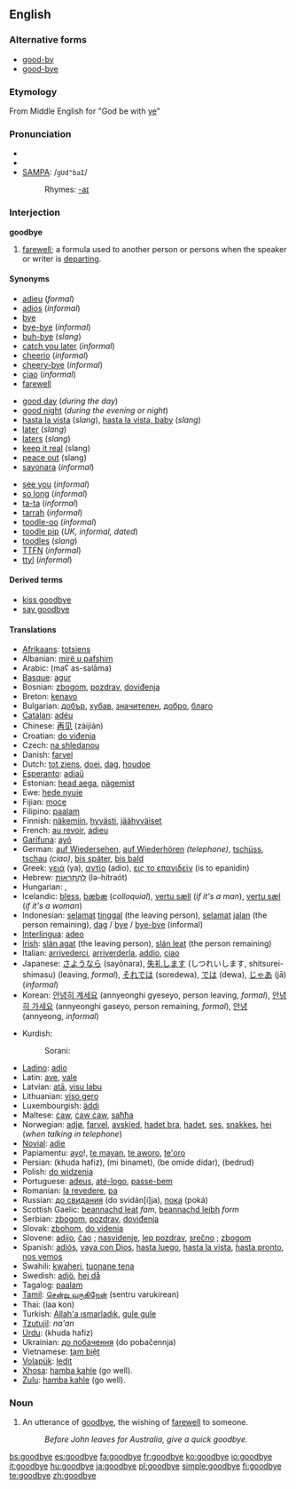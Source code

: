 ==English==

===Alternative forms===
* [[good-by]]
* [[good-bye]]

===Etymology===
From Middle English for "God be with [[ye]]"

===Pronunciation===
* {{enPR|go͝odbīʹ}}
* {{IPA|/gʊdˈbaɪ/}}
* [[w:SAMPA|SAMPA]]: /<tt>gUd"baI</tt>/
*: Rhymes: [[Rhymes:English:-aɪ|-aɪ]]

===Interjection===
'''goodbye'''

# [[farewell]]; a formula used to another person or persons when the speaker or writer is [[depart]]ing.

====Synonyms====
{{top3}}
* [[adieu]] (''formal'')
* [[adios]] (''informal'')
* [[bye]]
* [[bye-bye]] (''informal'')
* [[buh-bye]] (''slang'')
* [[catch you later]] (''informal'')
* [[cheerio]] (''informal'')
* [[cheery-bye]] (''informal'')
* [[ciao]] (''informal'')
* [[farewell]]
{{mid3}}
* [[good day]] (''during the day'')
* [[good night]] (''during the evening or night'')
* [[hasta la vista]] (''slang''), [[hasta la vista, baby]] (''slang'')
* [[later]] (''slang'')
* [[laters]] (''slang'')
* [[keep it real]] (slang)
* [[peace out]] (slang)
* [[sayonara]] (''informal'')
{{mid3}}
* [[see you]] (''informal'')
* [[so long]] (''informal'')
* [[ta-ta]] (''informal'')
* [[tarrah]] (''informal'')
* [[toodle-oo]] (''informal'')
* [[toodle pip]] (''UK, informal, dated'')
* [[toodles]] (''slang'')
* [[TTFN]] (''informal'')
* [[ttyl]] (''informal'')
{{bottom3}}

====Derived terms====
* [[kiss goodbye]]
* [[say goodbye]]

====Translations====
{{trans-top|farewell}}
* [[Afrikaans]]: [[totsiens]]
* Albanian: [[mirë u pafshim]]
* Arabic: {{ARchar|[[مع السلامة]]}} (maʕ as-salāma)
* [[Basque]]: [[agur]]
* Bosnian: [[zbogom]], [[pozdrav]], [[doviđenja]]
* Breton: [[kenavo]]
* Bulgarian: [[добър]], [[хубав]], [[значителен]], [[добро]], [[благо]]
* [[Catalan]]: [[adéu]]
* Chinese: [[再见]] (zàijiàn)
* Croatian: [[do viđenja]]
* Czech: [[na shledanou]]
* Danish: [[farvel]]
* Dutch: [[tot ziens]], [[doei]], [[dag]], [[houdoe]]
* [[Esperanto]]: [[adiaŭ]]
* Estonian: [[head aega]], [[nägemist]]
* Ewe: [[hede nyuie]]
* Fijian: [[moce]]
* Filipino: [[paalam]]
* Finnish: [[näkemiin]], [[hyvästi]], [[jäähyväiset]]
* French: [[au revoir]], [[adieu]]
* [[Garífuna]]: [[ayó]]
* German: [[auf Wiedersehen]], [[auf Wiederhören]] ''(telephone)'', [[tschüss]], [[tschau]] ''(ciao)'', [[bis später]], [[bis bald]]
* Greek: [[γειά]] (ya), [[αντίο]] (adio), [[εις το επανιδείν]] (is to epanidin)
* Hebrew: [[להתראות|לְהִתְרָאוֹת]] (lə-hitraót)
* Hungarian: {{t|hu|viszlát}}, {{t|hu|viszontlátásra}}
* Icelandic: [[bless]], [[bæbæ]] (''colloquial''), [[vertu sæll]] (''if it's a man''), [[vertu sæl]] (''if it's a woman'')
* Indonesian: [[selamat]] [[tinggal]] (the leaving person), [[selamat]] [[jalan]] (the person remaining), [[dag]] / [[bye]] / [[bye-bye]] (informal)
* [[Interlingua]]: [[adeo]]
* [[Irish]]: [[slán agat]] (the leaving person), [[slán leat]] (the person remaining)
* Italian: [[arrivederci]], [[arriverderla]], [[addio]], [[ciao]]
* Japanese: [[さようなら]] (sayōnara), [[失礼します]] (しつれいします, shitsurei-shimasu) (leaving, ''formal''), [[それでは]] (soredewa), [[では]] (dewa), [[じゃあ]] (jā) (''informal'')
* Korean: [[안녕히 계세요]] (annyeonghi gyeseyo, person leaving, ''formal''), [[안녕히 가세요]] (annyeonghi gaseyo, person remaining, ''formal''), [[안녕]] (annyeong, ''informal'')
{{trans-mid}}
* Kurdish:
*: Sorani: {{t|ku|خوا حافیز|tr=xwa hafîz|sc=KUchar}}
* [[Ladino]]: [[adio]]
* Latin: [[ave]], [[vale]]
* Latvian: [[atā]], [[visu labu]]
* Lithuanian: [[viso gero]]
* Luxembourgish: [[äddi]]
* Maltese: [[ċaw]], [[ċaw ċaw]], [[saħħa]]
* Norwegian: [[adjø]], [[farvel]], [[avskjed]], [[hadet bra]], [[hadet]], [[ses]], [[snakkes]], [[hei]] (''when talking in telephone'')
* [[Novial]]: [[adie]]
* Papiamentu: [[ayo]]!, [[te mayan]], [[te aworo]], [[te'oro]]
* Persian: {{FAchar|[[خدا حافظ]]}} (khuda hafiz), {{FAchar|[[می بینمت]]}} (mi binamet), {{FAchar|[[به امید دیدار]]}} (be omide didar), {{FAchar|[[بدرود]]}} (bedrud)
* Polish: [[do widzenia]]
* Portuguese: [[adeus]], [[até-logo]], [[passe-bem]]
* Romanian: [[la revedere]], [[pa]]
* Russian: [[до свидания]] (do svidán[i]ja), [[пока]] (poká)
* Scottish Gaelic: [[beannachd leat]] ''fam'', [[beannachd leibh]] ''form''
* Serbian: [[zbogom]], [[pozdrav]], [[doviđenja]]
* Slovak: [[zbohom]], [[do videnia]]
* Slovene: [[adijo]], [[čao]] {{informal}}; [[nasvidenje]], [[lep pozdrav]], [[srečno]] {{formal}}; [[zbogom]] {{archaic}}
* Spanish: [[adiós]], [[vaya con Dios]], [[hasta luego]], [[hasta la vista]], [[hasta pronto]], [[nos vemos]]
* Swahili: [[kwaheri]], [[tuonane tena]]
* Swedish: [[adjö]], [[hej då]]
* Tagalog: [[paalam]]
* [[Tamil]]: [[சென்று வருகிறேன்]] (sentru varukirean)
* Thai: {{THchar|[[ลาก่อน]]}} (laa kon)
* Turkish: [[Allah'a ısmarladık]], [[gule gule]]
* [[Tzutujil]]: ''na'an''
* [[Urdu]]: {{URchar|[[خدا حافظ]]}} (khuda hafiz)
* Ukrainian: [[до побачення]] (do pobačennja)
* Vietnamese: [[tạm biệt]]
* [[Volapük]]: [[ledit]]
* [[Xhosa]]: [[hamba kahle]] (go well).
* [[Zulu]]: [[hamba kahle]] (go well).
{{trans-bottom}}

===Noun===
{{en-noun}}

# An utterance of [[goodbye]], the wishing of [[farewell]] to someone.
#: ''Before John leaves for Australia, give a quick goodbye.''

[[bs:goodbye]]
[[es:goodbye]]
[[fa:goodbye]]
[[fr:goodbye]]
[[ko:goodbye]]
[[io:goodbye]]
[[it:goodbye]]
[[hu:goodbye]]
[[ja:goodbye]]
[[pl:goodbye]]
[[simple:goodbye]]
[[fi:goodbye]]
[[te:goodbye]]
[[zh:goodbye]]